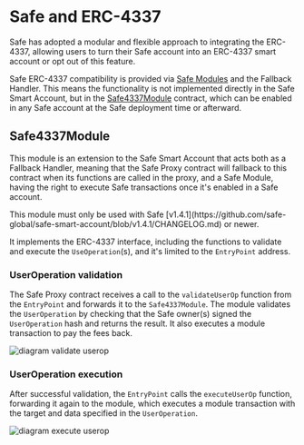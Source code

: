 
# Safe and ERC-4337

Safe has adopted a modular and flexible approach to integrating the ERC-4337, allowing users to turn their Safe account into an ERC-4337 smart account or opt out of this feature.

Safe ERC-4337 compatibility is provided via [Safe Modules](../glossary.md#safe-module) and the Fallback Handler. This means the functionality is not implemented directly in the Safe Smart Account, but in the [Safe4337Module](https://github.com/safe-global/safe-modules/blob/main/modules/4337/contracts/Safe4337Module.sol) contract, which can be enabled in any Safe account at the Safe deployment time or afterward.

## Safe4337Module

This module is an extension to the Safe Smart Account that acts both as a Fallback Handler, meaning that the Safe Proxy contract will fallback to this contract when its functions are called in the proxy, and a Safe Module, having the right to execute Safe transactions once it's enabled in a Safe account.

<Callout type='info' emoji='ℹ️'>
  This module must only be used with Safe [v1.4.1](https://github.com/safe-global/safe-smart-account/blob/v1.4.1/CHANGELOG.md) or newer.
</Callout>

It implements the ERC-4337 interface, including the functions to validate and execute the `UseOperation`(s), and it's limited to the `EntryPoint` address.

### UserOperation validation

The Safe Proxy contract receives a call to the `validateUserOp` function from the `EntryPoint` and forwards it to the `Safe4337Module`. The module validates the `UserOperation` by checking that the Safe owner(s) signed the `UserOperation` hash and returns the result. It also executes a module transaction to pay the fees back.

![diagram validate userop](../../assets/diagram-4337-validate.png)

### UserOperation execution

After successful validation, the `EntryPoint` calls the `executeUserOp` function, forwarding it again to the module, which executes a module transaction with the target and data specified in the `UserOperation`.

![diagram execute userop](../../assets/diagram-4337-execute.png)
